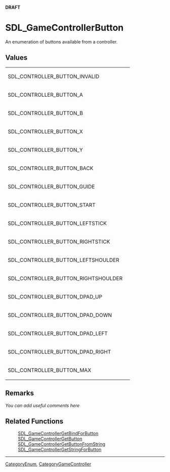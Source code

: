 <span color="red">'''DRAFT'''</span>

<!-- #*^*^*^*^*See http://wiki.libsdl.org/moin.cgi/SGEnumerations for details on editing this page*^*^*^*^* -->


= SDL_GameControllerButton =
An enumeration of buttons available from a controller.

<!-- #Replace SDL_Enumeration with the name of the enum and ****** with a brief description of the enum according to the Style Guide, then delete this comment. -->




== Values ==
{|
| SDL_CONTROLLER_BUTTON_INVALID       
| 
|-
| SDL_CONTROLLER_BUTTON_A             
| 
|-
| SDL_CONTROLLER_BUTTON_B             
| 
|-
| SDL_CONTROLLER_BUTTON_X             
| 
|-
| SDL_CONTROLLER_BUTTON_Y             
| 
|-
| SDL_CONTROLLER_BUTTON_BACK          
| 
|-
| SDL_CONTROLLER_BUTTON_GUIDE         
| 
|-
| SDL_CONTROLLER_BUTTON_START         
| 
|-
| SDL_CONTROLLER_BUTTON_LEFTSTICK     
| 
|-
| SDL_CONTROLLER_BUTTON_RIGHTSTICK    
| 
|-
| SDL_CONTROLLER_BUTTON_LEFTSHOULDER  
| 
|-
| SDL_CONTROLLER_BUTTON_RIGHTSHOULDER 
| 
|-
| SDL_CONTROLLER_BUTTON_DPAD_UP       
| 
|-
| SDL_CONTROLLER_BUTTON_DPAD_DOWN     
| 
|-
| SDL_CONTROLLER_BUTTON_DPAD_LEFT     
| 
|-
| SDL_CONTROLLER_BUTTON_DPAD_RIGHT    
| 
|-
| SDL_CONTROLLER_BUTTON_MAX           
| 
|}

<!-- #Fill in the above table per the Style Guide, then delete this comment. -->



== Remarks ==
''You can add useful comments here''

<!-- #Leave this section as-is unless you have a remark to put in.  In that case, replace ''You can add useful comments here'' with your remark(s) following the Style Guide instructions.  Leave the rest of the markup alone and delete this comment. -->


== Related Functions ==
:[[SDL_GameControllerGetBindForButton]]
:[[SDL_GameControllerGetButton]]
:[[SDL_GameControllerGetButtonFromString]]
:[[SDL_GameControllerGetStringForButton]]
<!-- #Remove this section if empty -->

----
[[CategoryEnum]], [[CategoryGameController]]
<!-- #See the Style Guide for instructions on editing the footer. -->

